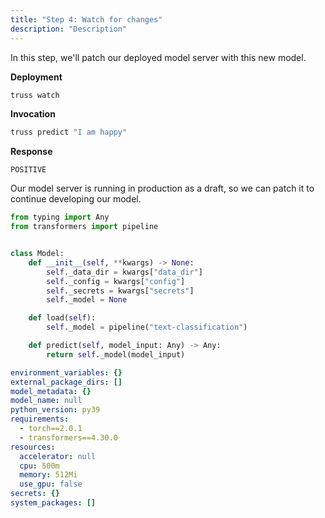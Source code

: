 ```yaml
---
title: "Step 4: Watch for changes"
description: "Description"
---
```


In this step, we'll patch our deployed model server with this new model.

**Deployment**

```sh
truss watch
```

**Invocation**

```sh
truss predict "I am happy"
```

**Response**

```
POSITIVE
```

Our model server is running in production as a draft, so we can patch it to continue developing our model.

<RequestExample>

```python model/model.py
from typing import Any
from transformers import pipeline


class Model:
    def __init__(self, **kwargs) -> None:
        self._data_dir = kwargs["data_dir"]
        self._config = kwargs["config"]
        self._secrets = kwargs["secrets"]
        self._model = None

    def load(self):
        self._model = pipeline("text-classification")

    def predict(self, model_input: Any) -> Any:
        return self._model(model_input)
```

```yaml config.yaml
environment_variables: {}
external_package_dirs: []
model_metadata: {}
model_name: null
python_version: py39
requirements:
  - torch==2.0.1
  - transformers==4.30.0
resources:
  accelerator: null
  cpu: 500m
  memory: 512Mi
  use_gpu: false
secrets: {}
system_packages: []
```

</RequestExample>
